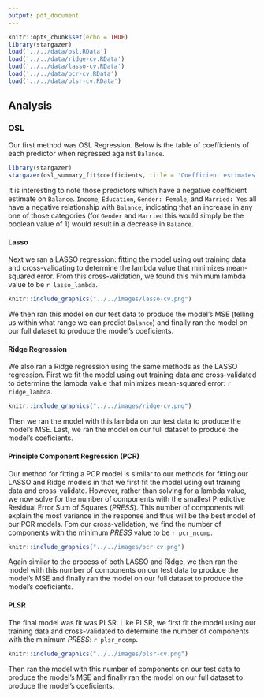 ```yaml
---
output: pdf_document
---
```


```r
knitr::opts_chunk$set(echo = TRUE)
library(stargazer)
load('../../data/osl.RData')
load('../../data/ridge-cv.RData')
load('../../data/lasso-cv.RData')
load('../../data/pcr-cv.RData')
load('../../data/plsr-cv.RData')
```

## Analysis

### OSL

Our first method was OSL Regression. Below is the table of coefficients of each predictor when regressed against `Balance`.

```r
library(stargazer)
stargazer(osl_summary_fit$coefficients, title = 'Coefficient estimates OSL', type='latex', header=FALSE, summary=FALSE)
```

It is interesting to note those predictors which have a negative coefficient estimate on `Balance`. `Income`, `Education`, `Gender: Female`, and `Married: Yes` all have a negative relationship with `Balance`, indicating that an increase in any one of those categories (for `Gender` and `Married` this would simply be the boolean value of 1) would result in a decrease in `Balance`. 

#### Lasso

Next we ran a LASSO regression: fitting the model using out training data and cross-validating to determine the lambda value that minimizes mean-squared error. From this cross-validation, we found this minimum lambda value to be `r lasso_lambda`.

```r
knitr::include_graphics("../../images/lasso-cv.png")
```

We then ran this model on our test data to produce the model's MSE (telling us within what range we can predict `Balance`) and finally ran the model on our full dataset to produce the model's coeficients.

#### Ridge Regression

We also ran a Ridge regression using the same methods as the LASSO regression. First we fit the model using out training data and cross-validated to determine the lambda value that minimizes mean-squared error: `r ridge_lambda`.

```r
knitr::include_graphics("../../images/ridge-cv.png")
```

Then we ran the model with this lambda on our test data to produce the model's MSE. Last, we ran the model on our full dataset to produce the model's coeficients.

#### Principle Component Regression (PCR)

Our method for fitting a PCR model is similar to our methods for fitting our LASSO and Ridge models in that we first fit the model using out training data and cross-validate. However, rather than solving for a lambda value, we now solve for the number of components with the smallest Predictive Residual Error Sum of Squares ($PRESS$). This number of components will explain the most variance in the response and thus will be the best model of our PCR models. Fom our cross-validation, we find the number of components with the minimum $PRESS$ value to be `r pcr_ncomp`.

```r
knitr::include_graphics("../../images/pcr-cv.png")
```

Again similar to the process of both LASSO and Ridge, we then ran the model with this number of components on our test data to produce the model's MSE and finally ran the model on our full dataset to produce the model's coeficients.

#### PLSR

The final model was fit was PLSR. Like PLSR, we first fit the model using our training data and cross-validated to determine the number of components with the minimum $PRESS$: `r plsr_ncomp`.

```r
knitr::include_graphics("../../images/plsr-cv.png")
```

Then ran the model with this number of components on our test data to produce the model's MSE and finally ran the model on our full dataset to produce the model's coeficients.
